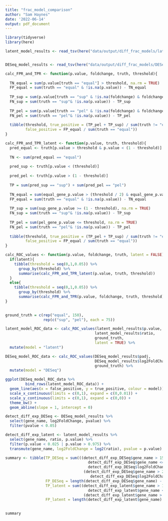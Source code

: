 ```yaml
---
title: "frac_model_comparison"
author: "Sam Haynes"
date: '2022-06-14'
output: pdf_document
---
```


```r
library(tidyverse)
library(here)

latent_model_results <- read_tsv(here("data/output/diff_frac_models/latent_model_count.tsv"))


DESeq_model_results <- read_tsv(here("data/output/diff_frac_models/DESeq2_only_counts.tsv"))
```

```r
calc_FPR_and_TPR <- function(p.value, foldchange, truth, threshold){
  
  TN_equal = sum(p.value[truth == "equal"] > threshold, na.rm = TRUE)
  FP_equal = sum(truth == "equal" & !is.na(p.value)) - TN_equal
  
  TP_sup = sum(p.value[truth == "sup" & !is.na(foldchange) & foldchange > 0] <= threshold, na.rm = TRUE)
  FN_sup = sum(truth == "sup"& !is.na(p.value)) - TP_sup
  
  TP_pel = sum(p.value[truth == "pel" & !is.na(foldchange) & foldchange < 0] <= threshold, na.rm = TRUE)
  FN_pel = sum(truth == "pel"& !is.na(p.value)) - TP_pel
  
  tibble(threshold, true_positive = (TP_pel + TP_sup) / sum(truth != "equal"),
         false_positive = FP_equal / sum(truth == "equal"))
}

calc_FPR_and_TPR_latent <- function(p.value, truth, threshold){
  pred_equal <- truth[p.value > threshold & p.value < (1 - threshold)]
  
  TN <- sum(pred_equal == "equal")
  
  pred_sup <- truth[p.value < (threshold)]
  
  pred_pel <- truth[p.value > (1 - threshold)]
  
  TP = sum(pred_sup == "sup") + sum(pred_pel == "pel")
  
  TN_equal = sum(equal_gene_p.value > (threshold / 2) & equal_gene_p.value < (1 - (threshold / 2)), na.rm = TRUE)
  FP_equal = sum(truth == "equal" & !is.na(p.value)) - TN_equal
  
  TP_sup = sum(sup_gene_p.value >= (1 - threshold), na.rm = TRUE)
  FN_sup = sum(truth == "sup"& !is.na(p.value)) - TP_sup
  
  TP_pel = sum(pel_gene_p.value <= threshold, na.rm = TRUE)
  FN_pel = sum(truth == "pel"& !is.na(p.value)) - TP_pel
  
  tibble(threshold, true_positive = (TP_pel + TP_sup) / sum(truth != "equal"),
         false_positive = FP_equal / sum(truth == "equal"))
}

calc_ROC_values <- function(p.value, foldchange, truth, latent = FALSE){
  if(latent){
    tibble(threshold = seq(0,1,0.05)) %>%
      group_by(threshold) %>%
      summarise(calc_FPR_and_TPR_latent(p.value, truth, threshold))
  }
  else{
    tibble(threshold = seq(0,1,0.05)) %>%
      group_by(threshold) %>%
      summarise(calc_FPR_and_TPR(p.value, foldchange, truth, threshold))}
}
  
```

```r
ground_truth = c(rep("equal", 150),
                 rep(c("sup", "pel"), each = 75))

latent_model_ROC_data <- calc_ROC_values(latent_model_results$p.value,
                                        latent_model_results$ratio,
                                        ground_truth,
                                        latent = TRUE) %>%
  mutate(model = "latent")

DESeq_model_ROC_data <- calc_ROC_values(DESeq_model_results$padj,
                                        DESeq_model_results$log2FoldChange,
                                        ground_truth) %>%
  mutate(model = "DESeq")

ggplot(DESeq_model_ROC_data %>%
         bind_rows(latent_model_ROC_data)) +
  geom_line(aes(x = false_positive, y = true_positive, colour = model)) +
  scale_x_continuous(limits = c(0,1), expand = c(0,0.01)) +
  scale_y_continuous(limits = c(0,1), expand = c(0,0)) +
  theme_bw() +
  geom_abline(slope = 1, intercept = 0)
```

```r
detect_diff_exp_DESeq <- DESeq_model_results %>%
  select(gene_name, log2FoldChange, pvalue) %>%
  filter(pvalue < 0.05)

detect_diff_exp_latent <- latent_model_results %>%
  select(gene_name, ratio, p.value) %>%
  filter(p.value < 0.025 | p.value > 0.975) %>%
  transmute(gene_name, log2FoldChange = log2(ratio), pvalue = p.value)

summary <- tibble(TP_DESeq = sum(((detect_diff_exp_DESeq$gene_name > 150 &
                                     detect_diff_exp_DESeq$gene_name <= 225 &
                                     detect_diff_exp_DESeq$log2FoldChange > 0)) |
                                   (detect_diff_exp_DESeq$gene_name > 225 &
                                      detect_diff_exp_DESeq$log2FoldChange < 0)),
                  FP_DESeq = length(detect_diff_exp_DESeq$gene_name) - TP_DESeq,
                  TP_latent = sum((detect_diff_exp_latent$gene_name > 150 &
                                     detect_diff_exp_latent$gene_name <= 225) |
                                   (detect_diff_exp_latent$gene_name > 225)),
                  FP_latent = length(detect_diff_exp_latent$gene_name) - TP_latent)
                  

summary
```